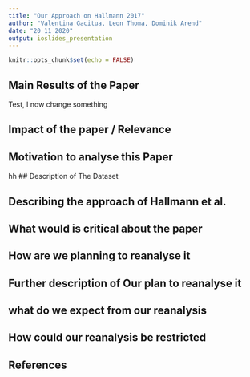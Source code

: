 ```yaml
---
title: "Our Approach on Hallmann 2017"
author: "Valentina Gacitua, Leon Thoma, Dominik Arend"
date: "20 11 2020"
output: ioslides_presentation
---
```


```r
knitr::opts_chunk$set(echo = FALSE)
```

## Main Results of the Paper

Test, I now change something

## Impact of the paper / Relevance


## Motivation to analyse this Paper

hh
## Description of The Dataset

## Describing the approach of Hallmann et al.

## What would is critical about the paper

## How are we planning to reanalyse it

## Further description of Our plan to reanalyse it

## what do we expect from our reanalysis

## How could our reanalysis be restricted

## References


